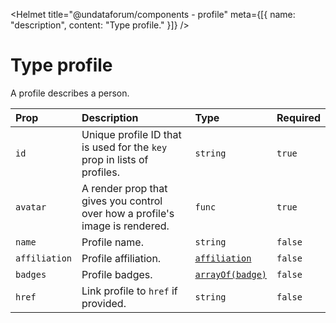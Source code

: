 
<Helmet
  title="@undataforum/components - profile"
  meta={[{ name: "description", content: "Type profile." }]}
/>

# Type profile

A profile describes a person.

| Prop          | Description                                                                  | Type                                 | Required |
| :------------ | :--------------------------------------------------------------------------- | :----------------------------------- | :------- |
| `id`          | Unique profile ID that is used for the `key` prop in lists of profiles.      | `string`                             | `true`   |
| `avatar`      | A render prop that gives you control over how a profile's image is rendered. | `func`                               | `true`   |
| `name`        | Profile name.                                                                | `string`                             | `false`  |
| `affiliation` | Profile affiliation.                                                         | [`affiliation`](/types/affiliation/) | `false`  |
| `badges`      | Profile badges.                                                              | [`arrayOf(badge)`](/types/badge/)    | `false`  |
| `href`        | Link profile to `href` if provided.                                          | `string`                             | `false`  |
